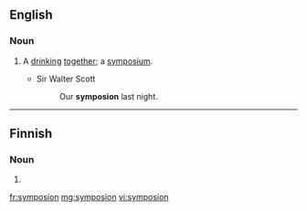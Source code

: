 ==English==

===Noun===
{{en-noun|?}}

# {{lb|en|obsolete}} A [[drink]]ing [[together]]; a [[symposium]].
#* Sir Walter Scott
#*: Our '''symposion''' last night.

{{Webster 1913}}

----

==Finnish==

===Noun===
{{head|fi|noun form}}

# {{fi-form of|case=genitive|pl=singular|symposio}}

[[fr:symposion]]
[[mg:symposion]]
[[vi:symposion]]